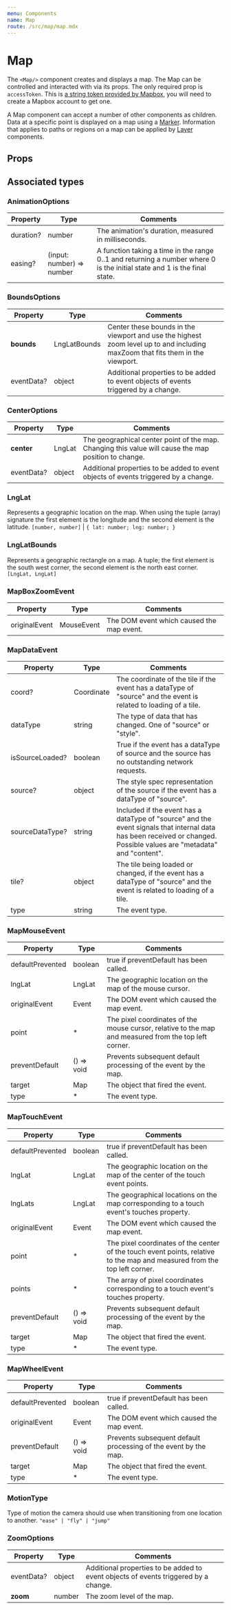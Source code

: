 ---
menu: Components
name: Map
route: /src/map/map.mdx
---


# Map
The `<Map/>` component creates and displays a map. The Map can be controlled and interacted with via its props. The only required prop is `accessToken`. This is [a string token provided by Mapbox](https://docs.mapbox.com/help/how-mapbox-works/access-tokens/), you will need to create a Mapbox account to get one.

A Map component can accept a number of other components as children. Data at a specific point is displayed on a map using a [Marker](/src/marker/marker.mdx). Information that applies to paths or regions on a map can be applied by [Layer](/src/layer/mapboxgl/layer.mdx) components.

## Props

<Props of={Map} />

## Associated types
### AnimationOptions

|Property|Type|Comments|
|---|---|---|
|duration?|number|The animation's duration, measured in milliseconds.|
|easing?|(input: number) => number|A function taking a time in the range 0..1 and returning a number where 0 is the initial state and 1 is the final state.|

### BoundsOptions

|Property|Type|Comments|
|---|---|---|
|**bounds**|LngLatBounds|Center these bounds in the viewport and use the highest zoom level up to and including maxZoom that fits them in the viewport.|
|eventData?|object|Additional properties to be added to event objects of events triggered by a change.|

### CenterOptions

|Property|Type|Comments|
|---|---|---|
|**center**|LngLat|The geographical center point of the map. Changing this value will cause the map position to change.|
|eventData?|object|Additional properties to be added to event objects of events triggered by a change.|

### LngLat
Represents a geographic location on the map. When using the tuple (array) signature the first element is the longitude and the second element is the latitude.
`[number, number]` | `{ lat: number; lng: number; }`

### LngLatBounds
Represents a geographic rectangle on a map. A tuple; the first element is the south west corner, the second element is the north east corner.
`[LngLat, LngLat]`


### MapBoxZoomEvent

|Property|Type|Comments|
|---|---|---|
|originalEvent|MouseEvent|The DOM event which caused the map event.|


### MapDataEvent

|Property|Type|Comments|
|---|---|---|
|coord?|Coordinate|The coordinate of the tile if the event has a dataType of "source" and the event is related to loading of a tile.
|dataType|string|The type of data that has changed. One of "source" or "style".|
|isSourceLoaded?|boolean|True if the event has a dataType of source and the source has no outstanding network requests.|
|source?|object|The style spec representation of the source if the event has a dataType of "source".|
|sourceDataType?|string|Included if the event has a dataType of "source" and the event signals that internal data has been received or changed. Possible values are "metadata" and "content".|
|tile?|object|The tile being loaded or changed, if the event has a dataType of "source" and the event is related to loading of a tile.|
|type|string|The event type.|

### MapMouseEvent

|Property|Type|Comments|
|---|---|---|
|defaultPrevented|boolean|true if preventDefault has been called.|
|lngLat|LngLat|The geographic location on the map of the mouse cursor.|
|originalEvent|Event|The DOM event which caused the map event.|
|point|*|The pixel coordinates of the mouse cursor, relative to the map and measured from the top left corner.|
|preventDefault|() => void|Prevents subsequent default processing of the event by the map.|
|target|Map|The object that fired the event.|
|type|*|The event type.|

### MapTouchEvent

|Property|Type|Comments|
|---|---|---|
|defaultPrevented|boolean|true if preventDefault has been called.|
|lngLat|LngLat|The geographic location on the map of the center of the touch event points.|
|lngLats|LngLat|The geographical locations on the map corresponding to a touch event's touches property.|
|originalEvent|Event|The DOM event which caused the map event.|
|point|*|The pixel coordinates of the center of the touch event points, relative to the map and measured from the top left corner.|
|points|*|The array of pixel coordinates corresponding to a touch event's touches property.|
|preventDefault|() => void|Prevents subsequent default processing of the event by the map.|
|target|Map|The object that fired the event.|
|type|*|The event type.|


### MapWheelEvent

|Property|Type|Comments|
|---|---|---|
|defaultPrevented|boolean|true if preventDefault has been called.|
|originalEvent|Event|The DOM event which caused the map event.|
|preventDefault|() => void|Prevents subsequent default processing of the event by the map.|
|target|Map|The object that fired the event.|
|type|*|The event type.|

### MotionType
Type of motion the camera should use when transitioning from one location to another.
`"ease" | "fly" | "jump"`

### ZoomOptions

|Property|Type|Comments|
|---|---|---|
|eventData?|object|Additional properties to be added to event objects of events triggered by a change.|
|**zoom**|number|The zoom level of the map.|
